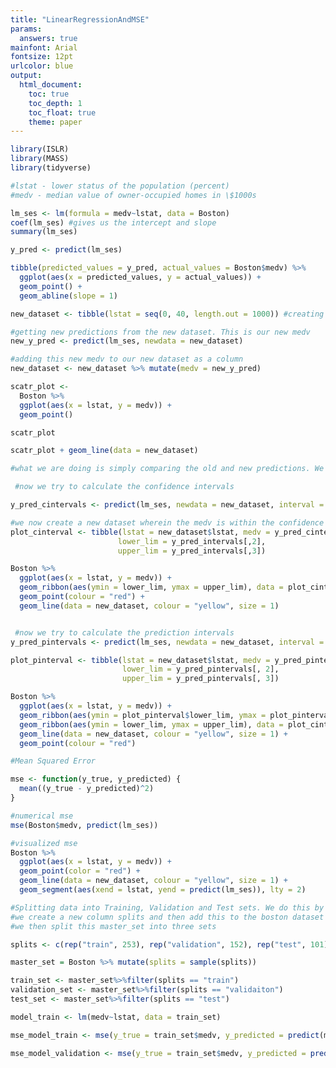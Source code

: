 ```yaml
---
title: "LinearRegressionAndMSE"
params:
  answers: true
mainfont: Arial
fontsize: 12pt
urlcolor: blue
output: 
  html_document:
    toc: true
    toc_depth: 1
    toc_float: true
    theme: paper
---
```

```r
library(ISLR)
library(MASS)
library(tidyverse)
```

```r
#lstat - lower status of the population (percent)
#medv - median value of owner-occupied homes in \$1000s

lm_ses <- lm(formula = medv~lstat, data = Boston)
coef(lm_ses) #gives us the intercept and slope
summary(lm_ses)
```
```r
y_pred <- predict(lm_ses)

tibble(predicted_values = y_pred, actual_values = Boston$medv) %>%
  ggplot(aes(x = predicted_values, y = actual_values)) + 
  geom_point() + 
  geom_abline(slope = 1)
```


```r
new_dataset <- tibble(lstat = seq(0, 40, length.out = 1000)) #creating a new dataset with our own lstat values

#getting new predictions from the new dataset. This is our new medv
new_y_pred <- predict(lm_ses, newdata = new_dataset) 

#adding this new medv to our new dataset as a column
new_dataset <- new_dataset %>% mutate(medv = new_y_pred)
```

```r
scatr_plot <-
  Boston %>%
  ggplot(aes(x = lstat, y = medv)) + 
  geom_point()

scatr_plot
```


```r
scatr_plot + geom_line(data = new_dataset)

#what we are doing is simply comparing the old and new predictions. We are checking how much the new predictions "FITS" the old ones.
```
```r
 #now we try to calculate the confidence intervals

y_pred_cintervals <- predict(lm_ses, newdata = new_dataset, interval = "confidence")

#we now create a new dataset wherein the medv is within the confidence interval limits.
plot_cinterval <- tibble(lstat = new_dataset$lstat, medv = y_pred_cintervals[,1], 
                        lower_lim = y_pred_intervals[,2],
                        upper_lim = y_pred_intervals[,3])

Boston %>%
  ggplot(aes(x = lstat, y = medv)) + 
  geom_ribbon(aes(ymin = lower_lim, ymax = upper_lim), data = plot_cinterval, fill = "blue") + 
  geom_point(colour = "red") + 
  geom_line(data = new_dataset, colour = "yellow", size = 1)


 #now we try to calculate the prediction intervals
y_pred_pintervals <- predict(lm_ses, newdata = new_dataset, interval = "prediction")

plot_pinterval <- tibble(lstat = new_dataset$lstat, medv = y_pred_pintervals[, 1],
                         lower_lim = y_pred_pintervals[, 2],
                         upper_lim = y_pred_pintervals[, 3])

Boston %>%
  ggplot(aes(x = lstat, y = medv)) + 
  geom_ribbon(aes(ymin = plot_pinterval$lower_lim, ymax = plot_pinterval$upper_lim), data = plot_pinterval, fill = "black") + 
  geom_ribbon(aes(ymin = lower_lim, ymax = upper_lim), data = plot_cinterval, fill = "blue") +
  geom_line(data = new_dataset, colour = "yellow", size = 1) + 
  geom_point(colour = "red")
```

```r
#Mean Squared Error

mse <- function(y_true, y_predicted) {
  mean((y_true - y_predicted)^2)
}

#numerical mse
mse(Boston$medv, predict(lm_ses))

#visualized mse
Boston %>%
  ggplot(aes(x = lstat, y = medv)) + 
  geom_point(color = "red") + 
  geom_line(data = new_dataset, colour = "yellow", size = 1) + 
  geom_segment(aes(xend = lstat, yend = predict(lm_ses)), lty = 2)
```

```r
#Splitting data into Training, Validation and Test sets. We do this by creating  a new data frames
#we create a new column splits and then add this to the boston dataset creating a df names master_set in the process.
#we then split this master_set into three sets

splits <- c(rep("train", 253), rep("validation", 152), rep("test", 101))

master_set = Boston %>% mutate(splits = sample(splits))

train_set <- master_set%>%filter(splits == "train")
validation_set <- master_set%>%filter(splits == "validaiton")
test_set <- master_set%>%filter(splits == "test")
```


```r
model_train <- lm(medv~lstat, data = train_set)

mse_model_train <- mse(y_true = train_set$medv, y_predicted = predict(model_train))
```

```r
mse_model_validation <- mse(y_true = train_set$medv, y_predicted = predict(model_train, newdata = validation_set))
```

